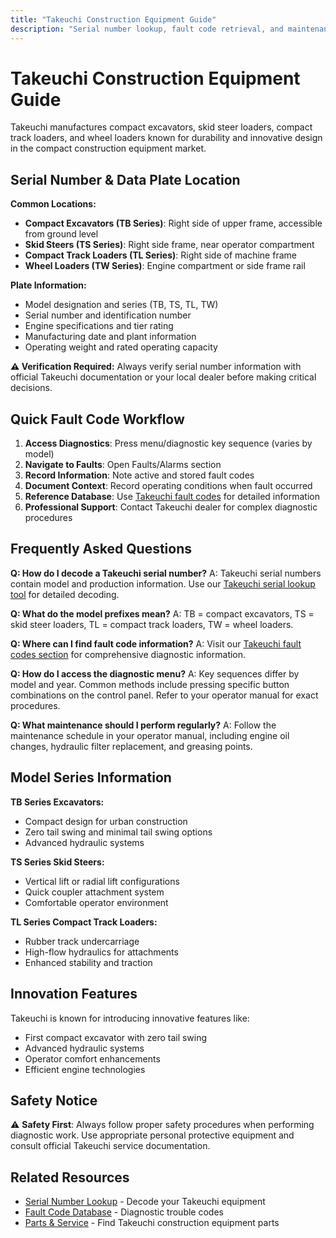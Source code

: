 ```yaml
---
title: "Takeuchi Construction Equipment Guide"
description: "Serial number lookup, fault code retrieval, and maintenance information for Takeuchi excavators, skid steers, and compact track loaders."
---
```


# Takeuchi Construction Equipment Guide

Takeuchi manufactures compact excavators, skid steer loaders, compact track loaders, and wheel loaders known for durability and innovative design in the compact construction equipment market.

## Serial Number & Data Plate Location

**Common Locations:**
- **Compact Excavators (TB Series)**: Right side of upper frame, accessible from ground level
- **Skid Steers (TS Series)**: Right side frame, near operator compartment
- **Compact Track Loaders (TL Series)**: Right side of machine frame
- **Wheel Loaders (TW Series)**: Engine compartment or side frame rail

**Plate Information:**
- Model designation and series (TB, TS, TL, TW)
- Serial number and identification number
- Engine specifications and tier rating
- Manufacturing date and plant information
- Operating weight and rated operating capacity

**⚠️ Verification Required:** Always verify serial number information with official Takeuchi documentation or your local dealer before making critical decisions.

## Quick Fault Code Workflow

1. **Access Diagnostics**: Press menu/diagnostic key sequence (varies by model)
2. **Navigate to Faults**: Open Faults/Alarms section
3. **Record Information**: Note active and stored fault codes
4. **Document Context**: Record operating conditions when fault occurred
5. **Reference Database**: Use [Takeuchi fault codes](/brand/takeuchi/fault-codes) for detailed information
6. **Professional Support**: Contact Takeuchi dealer for complex diagnostic procedures

## Frequently Asked Questions

**Q: How do I decode a Takeuchi serial number?**
A: Takeuchi serial numbers contain model and production information. Use our [Takeuchi serial lookup tool](/takeuchi-serial-number-lookup) for detailed decoding.

**Q: What do the model prefixes mean?**
A: TB = compact excavators, TS = skid steer loaders, TL = compact track loaders, TW = wheel loaders.

**Q: Where can I find fault code information?**
A: Visit our [Takeuchi fault codes section](/brand/takeuchi/fault-codes) for comprehensive diagnostic information.

**Q: How do I access the diagnostic menu?**
A: Key sequences differ by model and year. Common methods include pressing specific button combinations on the control panel. Refer to your operator manual for exact procedures.

**Q: What maintenance should I perform regularly?**
A: Follow the maintenance schedule in your operator manual, including engine oil changes, hydraulic filter replacement, and greasing points.

## Model Series Information

**TB Series Excavators:**
- Compact design for urban construction
- Zero tail swing and minimal tail swing options
- Advanced hydraulic systems

**TS Series Skid Steers:**
- Vertical lift or radial lift configurations
- Quick coupler attachment system
- Comfortable operator environment

**TL Series Compact Track Loaders:**
- Rubber track undercarriage
- High-flow hydraulics for attachments
- Enhanced stability and traction

## Innovation Features

Takeuchi is known for introducing innovative features like:
- First compact excavator with zero tail swing
- Advanced hydraulic systems
- Operator comfort enhancements
- Efficient engine technologies

## Safety Notice

⚠️ **Safety First**: Always follow proper safety procedures when performing diagnostic work. Use appropriate personal protective equipment and consult official Takeuchi service documentation.

## Related Resources

- [Serial Number Lookup](/takeuchi-serial-number-lookup) - Decode your Takeuchi equipment
- [Fault Code Database](/brand/takeuchi/fault-codes) - Diagnostic trouble codes
- [Parts & Service](/parts) - Find Takeuchi construction equipment parts
